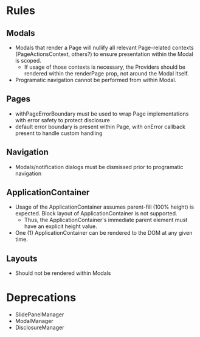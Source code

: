 # Rules

## Modals

* Modals that render a Page will nullify all relevant Page-related contexts (PageActionsContext, others?) to ensure presentation within the Modal is scoped.
  * If usage of those contexts is necessary, the Providers should be rendered within the renderPage prop, not around the Modal itself.
* Programatic navigation cannot be performed from within Modal.

## Pages

* withPageErrorBoundary must be used to wrap Page implementations with error safety to protect disclosure
* default error boundary is present within Page, with onError callback present to handle custom handling


## Navigation

* Modals/notification dialogs must be dismissed prior to programatic navigation

## ApplicationContainer

* Usage of the ApplicationContainer assumes parent-fill (100% height) is expected. Block layout of ApplicationContainer is not supported.
  * Thus, the ApplicationContainer's immediate parent element must have an explicit height value.
* One (1) ApplicationContainer can be rendered to the DOM at any given time.

## Layouts

* Should not be rendered within Modals

# Deprecations

* SlidePanelManager
* ModalManager
* DisclosureManager
